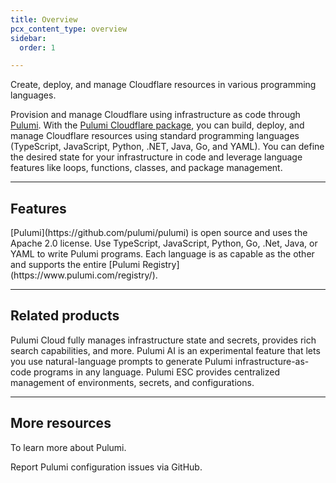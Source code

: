 ```yaml
---
title: Overview
pcx_content_type: overview
sidebar:
  order: 1

---
```



<Description>


Create, deploy, and manage Cloudflare resources in various programming languages.


</Description>

Provision and manage Cloudflare using infrastructure as code through [Pulumi](https://www.pulumi.com/). With the [Pulumi Cloudflare package](https://www.pulumi.com/registry/packages/cloudflare/), you can build, deploy, and manage Cloudflare resources using standard programming languages (TypeScript, JavaScript, Python, .NET, Java, Go, and YAML). You can define the desired state for your infrastructure in code and leverage language features like loops, functions, classes, and package management.

***

## Features

<Feature header="Open Source" href="https://www.pulumi.com/blog/pulumi-hearts-opensource/" cta="View open source commitment">
[Pulumi](https://github.com/pulumi/pulumi) is open source and uses the Apache 2.0 license. 
</Feature>

<Feature header="Multiple languages and SDKs" href="https://www.pulumi.com/docs/languages-sdks/">
Use TypeScript, JavaScript, Python, Go, .Net, Java, or YAML to write Pulumi programs. Each language is as capable as the other and supports the entire [Pulumi Registry](https://www.pulumi.com/registry/). 
</Feature>

***

## Related products

<RelatedProduct header="Pulumi Cloud" href="https://www.pulumi.com/product/pulumi-cloud/" product="pulumi">
Pulumi Cloud fully manages infrastructure state and secrets, provides rich search capabilities, and more. 
</RelatedProduct>

<RelatedProduct header="Pulumi AI" href="https://www.pulumi.com/ai" product="pulumi">
Pulumi AI is an experimental feature that lets you use natural-language prompts to generate Pulumi infrastructure-as-code programs in any language. 
</RelatedProduct>

<RelatedProduct header="Pulumi ESC" href="https://www.pulumi.com/product/esc/" product="pulumi"> 
Pulumi ESC provides centralized management of environments, secrets, and configurations. 
</RelatedProduct>

***

## More resources

<CardGrid>

<LinkTitleCard title="Visit the Pulumi docs" href="https://www.pulumi.com/docs" icon="open-book">

To learn more about Pulumi. 
</LinkTitleCard>

<LinkTitleCard title="Report issues" href="https://github.com/pulumi/pulumi" icon="heart">

Report Pulumi configuration issues via GitHub. 
</LinkTitleCard>

</CardGrid>
